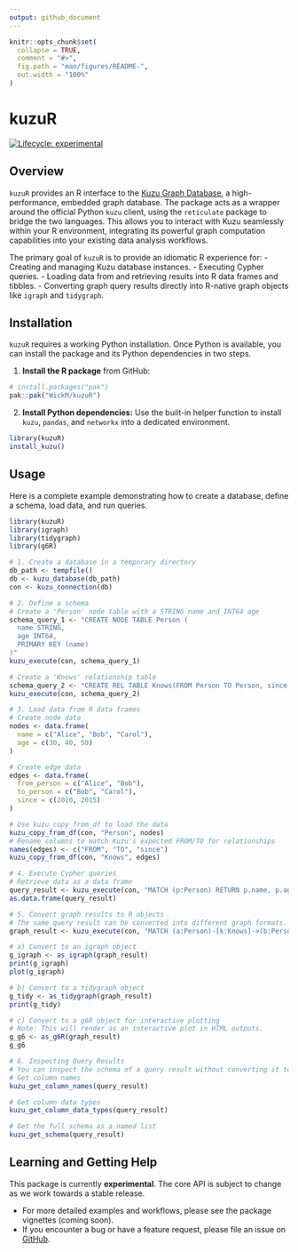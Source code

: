 ```yaml
---
output: github_document
---
```


<!-- README.md is generated from README.Rmd. Please edit that file -->

```r
knitr::opts_chunk$set(
  collapse = TRUE,
  comment = "#>",
  fig.path = "man/figures/README-",
  out.width = "100%"
)
```

# kuzuR

<!-- badges: start -->

[![Lifecycle: experimental](https://img.shields.io/badge/lifecycle-experimental-orange.svg)](https://lifecycle.r-lib.org/articles/stages.html#experimental)

<!-- badges: end -->

## Overview

`kuzuR` provides an R interface to the [Kuzu Graph Database](https://kuzudb.com/), a high-performance, embedded graph database. The package acts as a wrapper around the official Python `kuzu` client, using the `reticulate` package to bridge the two languages. This allows you to interact with Kuzu seamlessly within your R environment, integrating its powerful graph computation capabilities into your existing data analysis workflows.

The primary goal of `kuzuR` is to provide an idiomatic R experience for: - Creating and managing Kuzu database instances. - Executing Cypher queries. - Loading data from and retrieving results into R data frames and tibbles. - Converting graph query results directly into R-native graph objects like `igraph` and `tidygraph`.

## Installation

`kuzuR` requires a working Python installation. Once Python is available, you can install the package and its Python dependencies in two steps.

1.  **Install the R package** from GitHub:

``` r
# install.packages("pak")
pak::pak("WickM/kuzuR")
```

2.  **Install Python dependencies:** Use the built-in helper function to install `kuzu`, `pandas`, and `networkx` into a dedicated environment.

``` r
library(kuzuR)
install_kuzu()
```

## Usage

Here is a complete example demonstrating how to create a database, define a schema, load data, and run queries.

```r
library(kuzuR)
library(igraph)
library(tidygraph)
library(g6R)

# 1. Create a database in a temporary directory
db_path <- tempfile()
db <- kuzu_database(db_path)
con <- kuzu_connection(db)

# 2. Define a schema
# Create a 'Person' node table with a STRING name and INT64 age
schema_query_1 <- "CREATE NODE TABLE Person (
  name STRING,
  age INT64,
  PRIMARY KEY (name)
)"
kuzu_execute(con, schema_query_1)

# Create a 'Knows' relationship table
schema_query_2 <- "CREATE REL TABLE Knows(FROM Person TO Person, since INT64)"
kuzu_execute(con, schema_query_2)

# 3. Load data from R data frames
# Create node data
nodes <- data.frame(
  name = c("Alice", "Bob", "Carol"),
  age = c(30, 40, 50)
)

# Create edge data
edges <- data.frame(
  from_person = c("Alice", "Bob"),
  to_person = c("Bob", "Carol"),
  since = c(2010, 2015)
)

# Use kuzu_copy_from_df to load the data
kuzu_copy_from_df(con, "Person", nodes)
# Rename columns to match Kuzu's expected FROM/TO for relationships
names(edges) <- c("FROM", "TO", "since")
kuzu_copy_from_df(con, "Knows", edges)

# 4. Execute Cypher queries
# Retrieve data as a data frame
query_result <- kuzu_execute(con, "MATCH (p:Person) RETURN p.name, p.age")
as.data.frame(query_result)

# 5. Convert graph results to R objects
# The same query result can be converted into different graph formats.
graph_result <- kuzu_execute(con, "MATCH (a:Person)-[k:Knows]->(b:Person) RETURN a, k, b")

# a) Convert to an igraph object
g_igraph <- as_igraph(graph_result)
print(g_igraph)
plot(g_igraph)

# b) Convert to a tidygraph object
g_tidy <- as_tidygraph(graph_result)
print(g_tidy)

# c) Convert to a g6R object for interactive plotting
# Note: This will render as an interactive plot in HTML outputs.
g_g6 <- as_g6R(graph_result)
g_g6

# 6. Inspecting Query Results
# You can inspect the schema of a query result without converting it to a data frame.
# Get column names
kuzu_get_column_names(query_result)

# Get column data types
kuzu_get_column_data_types(query_result)

# Get the full schema as a named list
kuzu_get_schema(query_result)
```

## Learning and Getting Help

This package is currently **experimental**. The core API is subject to change as we work towards a stable release.

-   For more detailed examples and workflows, please see the package vignettes (coming soon).
-   If you encounter a bug or have a feature request, please file an issue on [GitHub](https://github.com/WickM/kuzuR/issues).
